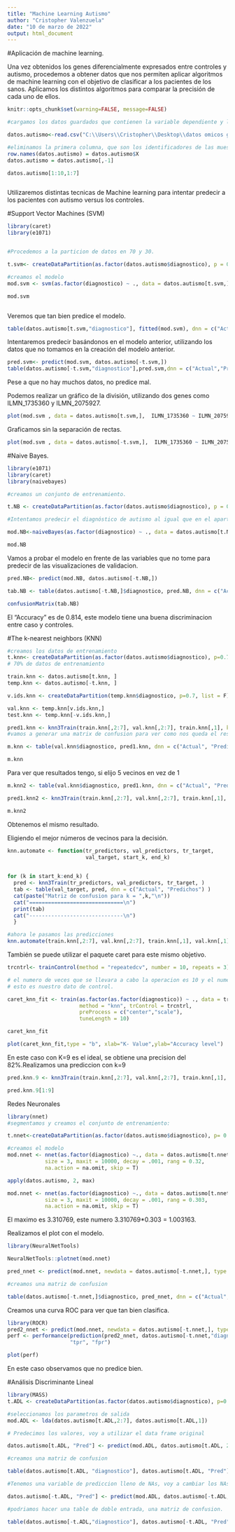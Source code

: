---
title: "Machine Learning Autismo"
author: "Cristopher Valenzuela"
date: "10 de marzo de 2022"
output: html_document
---


#Aplicación de machine learning.

Una vez obtenidos los genes diferencialmente expresados entre controles y autismo, procedemos a obtener datos que nos permiten aplicar algoritmos de machine learning con el objetivo de clasificar a los pacientes de los sanos. Aplicamos los distintos algoritmos para comparar la precisión de cada uno de ellos.


```{r global-options, include=FALSE}
knitr::opts_chunk$set(warning=FALSE, message=FALSE)
```


```{r }

#cargamos los datos guardados que contienen la variable dependiente y las predictoras que serian los genes, que obtuvimos del proyecto de R anterior.

datos.autismo<-read.csv("C:\\Users\\Cristopher\\Desktop\\datos omicos git\\autismo\\austismo_analisis\\Machine_learning_firmas\\top_genes.csv")

#eliminamos la primera columna, que son los identificadores de las muestras
row.names(datos.autismo) = datos.autismo$X
datos.autismo = datos.autismo[,-1]

datos.autismo[1:10,1:7]



```


Utilizaremos distintas tecnicas de Machine learning para intentar predecir a los pacientes con autismo versus los controles.

#Support Vector Machines (SVM)


```{r}

library(caret)
library(e1071)


#Procedemos a la particion de datos en 70 y 30.

t.svm<- createDataPartition(as.factor(datos.autismo$diagnostico), p = 0.7, list = F)

#creamos el modelo
mod.svm <- svm(as.factor(diagnostico) ~ ., data = datos.autismo[t.svm,])

mod.svm



```

Veremos que tan bien predice el modelo.

```{r}

table(datos.autismo[t.svm,"diagnostico"], fitted(mod.svm), dnn = c("Actual","Predicho"))

```

Intentaremos predecir basándonos en el modelo anterior, utilizando los datos que no tomamos en la creación del modelo anterior.

```{r}

pred.svm<- predict(mod.svm, datos.autismo[-t.svm,])
table(datos.autismo[-t.svm,"diagnostico"],pred.svm,dnn = c("Actual","Predicho"))


```

Pese a que no hay muchos datos, no predice mal.

Podemos realizar un gráfico de la división, utilizando dos genes como ILMN_1735360 y ILMN_2075927.

```{r}

plot(mod.svm , data = datos.autismo[t.svm,],  ILMN_1735360 ~ ILMN_2075927)

```


Graficamos sin la separación de rectas.


```{r}

plot(mod.svm , data = datos.autismo[-t.svm,],  ILMN_1735360 ~ ILMN_2075927)

```


#Naive Bayes.


```{r}

library(e1071)
library(caret)
library(naivebayes)

#creamos un conjunto de entrenamiento.

t.NB <- createDataPartition(as.factor(datos.autismo$diagnostico), p = 0.7, list = F)

#Intentamos predecir el diagnóstico de autismo al igual que en el apartado anterior.

mod.NB<-naiveBayes(as.factor(diagnostico) ~ ., data = datos.autismo[t.NB,])

mod.NB


```

Vamos a probar el modelo en frente de las variables que no tome para predecir de las visualizaciones de validacion.

```{r}

pred.NB<- predict(mod.NB, datos.autismo[-t.NB,])

tab.NB <- table(datos.autismo[-t.NB,]$diagnostico, pred.NB, dnn = c("Actual","Predicha"))

confusionMatrix(tab.NB)

```

El "Accuracy" es de 0.814, este modelo tiene una buena discriminacion entre caso y controles.

#The k-nearest neighbors (KNN)

```{r}

#creamos los datos de entrenamiento
t.knn<- createDataPartition(as.factor(datos.autismo$diagnostico), p=0.7,list = F)
# 70% de datos de entrenamiento

train.knn <- datos.autismo[t.knn, ]
temp.knn <- datos.autismo[-t.knn, ]

v.ids.knn <- createDataPartition(temp.knn$diagnostico, p=0.7, list = F)

val.knn <- temp.knn[v.ids.knn,]
test.knn <- temp.knn[-v.ids.knn,]

pred1.knn <- knn3Train(train.knn[,2:7], val.knn[,2:7], train.knn[,1], k = 1)
#vamos a generar una matrix de confusion para ver como nos queda el resultado:

m.knn <- table(val.knn$diagnostico, pred1.knn, dnn = c("Actual", "Predichos"))

m.knn
```

Para ver que resultados tengo, si elijo 5 vecinos en vez de 1

```{r}
m.knn2 <- table(val.knn$diagnostico, pred1.knn, dnn = c("Actual", "Predichos"))

pred1.knn2 <- knn3Train(train.knn[,2:7], val.knn[,2:7], train.knn[,1], k = 5)

m.knn2
```

Obtenemos el mismo resultado.

Eligiendo el mejor números de vecinos para la decisión.

```{r}

knn.automate <- function(tr_predictors, val_predictors, tr_target,
                         val_target, start_k, end_k)

  
for (k in start_k:end_k) {
  pred <- knn3Train(tr_predictors, val_predictors, tr_target, )
  tab <- table(val_target, pred, dnn = c("Actual", "Predichos") )
  cat(paste("Matriz de confusion para k = ",k,"\n"))
  cat("==============================\n")
  print(tab)
  cat("------------------------------\n")
  }

#ahora le pasamos las predicciones
knn.automate(train.knn[,2:7], val.knn[,2:7], train.knn[,1], val.knn[,1], 1,10)
```


También se puede utilizar el paquete caret para este mismo objetivo.

```{r}

trcntrl<- trainControl(method = "repeatedcv", number = 10, repeats = 3)

# el numero de veces que se llevara a cabo la operacion es 10 y el numero de repeticiones 3.
# esto es nuestro dato de control.

caret_knn_fit <- train(as.factor(as.factor(diagnostico)) ~ ., data = train.knn,
                       method = "knn", trControl = trcntrl,
                       preProcess = c("center","scale"),
                       tuneLength = 10)

caret_knn_fit

```

```{r}
plot(caret_knn_fit,type = "b", xlab="K- Value",ylab="Accuracy level")
```



En este caso con K=9 es el ideal, se obtiene una precision del 82%.Realizamos una prediccion con k=9

```{r}

pred.knn.9 <- knn3Train(train.knn[,2:7], val.knn[,2:7], train.knn[,1], k=9, prob = T)

pred.knn.9[1:9]

```




Redes Neuronales


```{r}
library(nnet)
#segmentamos y creamos el conjunto de entrenamiento:

t.nnet<-createDataPartition(as.factor(datos.autismo$diagnostico), p= 0.7, list = F)

#creamos el modelo
mod.nnet <- nnet(as.factor(diagnostico) ~., data = datos.autismo[t.nnet,],
            size = 3, maxit = 10000, decay = .001, rang = 0.32,
            na.action = na.omit, skip = T)

```


```{r}
apply(datos.autismo, 2, max)
```

```{r}
mod.nnet <- nnet(as.factor(diagnostico) ~., data = datos.autismo[t.nnet,],
            size = 3, maxit = 10000, decay = .001, rang = 0.303,
            na.action = na.omit, skip = T)


```

El maximo es 3.310769, este numero 3.310769*0.303 = 1.003163.

Realizamos el plot con el modelo.

```{r}

library(NeuralNetTools)

NeuralNetTools::plotnet(mod.nnet)

```


```{r}

pred_nnet <- predict(mod.nnet, newdata = datos.autismo[-t.nnet,], type = "class")

#creamos una matriz de confusion

table(datos.autismo[-t.nnet,]$diagnostico, pred_nnet, dnn = c("Actual","Predichos"))

```

Creamos una curva ROC para ver que tan bien clasifica.

```{r}

library(ROCR)
pred2_nnet <- predict(mod.nnet, newdata = datos.autismo[-t.nnet,], type = "raw")
perf <- performance(prediction(pred2_nnet, datos.autismo[-t.nnet,"diagnostico"]),
                    "tpr", "fpr")

plot(perf)

```

En este caso observamos que no predice bien.


#Análisis Discriminante Lineal

```{r}

library(MASS)
t.ADL <- createDataPartition(as.factor(datos.autismo$diagnostico), p=0.7, list = F)

#seleccionamos los parametros de salida
mod.ADL <- lda(datos.autismo[t.ADL,2:7], datos.autismo[t.ADL,1])

```


```{r}


# Predecimos los valores, voy a utilizar el data frame original

datos.autismo[t.ADL, "Pred"] <- predict(mod.ADL, datos.autismo[t.ADL, 2:7])$class

#creamos una matriz de confusion

table(datos.autismo[t.ADL, "diagnostico"], datos.autismo[t.ADL, "Pred"], dnn = c("Actual","Predichos"))

```

```{r}
#Tenemos una variable de prediccion lleno de NAs, voy a cambiar los NAs con su prediccion.

datos.autismo[-t.ADL, "Pred"] <- predict(mod.ADL, datos.autismo[-t.ADL, 2:7])$class


```



```{r}
#podriamos hacer una table de doble entrada, una matriz de confusion.

table(datos.autismo[-t.ADL,"diagnostico"], datos.autismo[-t.ADL, "Pred"], dnn = c("Actual","Predicho"))
```

